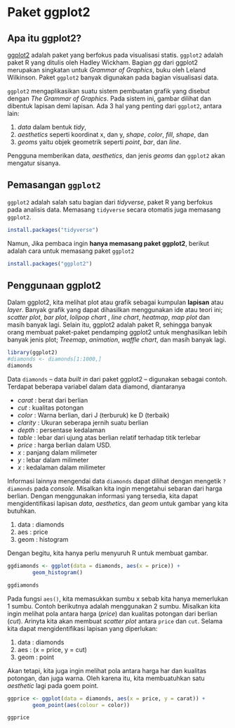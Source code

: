 # Paket ggplot2 {#ggplot2}

## Apa itu ggplot2?

[ggplot2](https://ggplot2.tidyverse.org/) adalah paket yang berfokus pada visualisasi statis.
`ggplot2` adalah paket R yang ditulis oleh Hadley Wickham.
Bagian *gg* dari ggplot2 merupakan singkatan untuk *Grammar of Graphics*, buku oleh Leland Wilkinson.
Paket `ggplot2` banyak digunakan pada bagian visualisasi data.

`ggplot2` mengaplikasikan suatu sistem pembuatan grafik yang disebut dengan *The Grammar of Graphics*.
Pada sistem ini, gambar dilihat dan dibentuk lapisan demi lapisan. Ada 3 hal yang penting dari `ggplot2`, antara lain:

1. *data* dalam bentuk *tidy*,
2. *aesthetics* seperti koordinat x, dan y, *shape*, *color*, *fill*, *shape*, dan
3. *geoms* yaitu objek geometrik seperti *point*, *bar*, dan *line*.

Pengguna memberikan data, *aesthetics*, dan jenis *geoms* dan `ggplot2` akan mengatur sisanya.

## Pemasangan `ggplot2`

`ggplot2` adalah salah satu bagian dari *tidyverse*, paket R yang berfokus pada analisis data.
Memasang `tidyverse` secara otomatis juga memasang `ggplot2`.

```r
install.packages("tidyverse")
```

Namun, Jika pembaca ingin **hanya memasang paket ggplot2**, berikut adalah cara untuk memasang paket `ggplot2`

```r
install.packages("ggplot2")
```

## Penggunaan ggplot2

Dalam ggplot2, kita melihat plot atau grafik sebagai kumpulan **lapisan** atau *layer*.
Banyak grafik yang dapat dihasilkan menggunakan ide atau teori ini; *scatter plot*, *bar plot*, *lolipop chart *, *line chart*, *heatmap*, *map plot* dan masih banyak lagi.
Selain itu, ggplot2 adalah paket R, sehingga banyak orang membuat paket-paket pendamping ggplot2 untuk menghasilkan lebih banyak jenis plot; *Treemap*, *animation*, *waffle chart*, dan masih banyak lagi.

```r
library(ggplot2)
#diamonds <- diamonds[1:1000,]
diamonds
```

Data `diamonds` -- data *built in* dari paket ggplot2 -- digunakan sebagai contoh.
Terdapat beberapa variabel dalam data diamond, diantaranya

+ *carat*       : berat dari berlian
+ *cut*         : kualitas potongan
+ *color*       : Warna berlian, dari J (terburuk) ke D (terbaik)
+ *clarity*     : Ukuran seberapa jernih suatu berlian
+ *depth*       : persentase kedalaman
+ *table*       : lebar dari ujung atas berlian relatif terhadap titik terlebar
+ *price*       : harga berlian dalam USD.
+ *x*           : panjang dalam milimeter
+ *y*           : lebar dalam milimeter
+ *x*           : kedalaman dalam milimeter

Informasi lainnya mengendai data `diamonds` dapat dilihat dengan mengetik `?diamonds` pada *console*.
Misalkan kita ingin mengetahui sebaran dari harga berlian.
Dengan menggunakan informasi yang tersedia, kita dapat mengidentifikasi lapisan *data*, *aesthetics*, dan *geom* untuk gambar yang kita butuhkan.

1. data : diamonds
2. aes  :  price
3. geom : histogram

Dengan begitu, kita hanya perlu menyuruh R untuk membuat gambar.

```r
ggdiamonds <- ggplot(data = diamonds, aes(x = price)) +
        geom_histogram()

ggdiamonds
```

Pada fungsi `aes()`, kita memasukkan sumbu x sebab kita hanya memerlukan 1 sumbu.
Contoh berikutnya adalah menggunakan 2 sumbu. Misalkan kita ingin melihat pola antara harga (*price*) dan kualitas potongan dari berlian (*cut*).
Arinyta kita akan membuat *scatter plot* antara `price`  dan `cut`.
Selama kita dapat mengidentifikasi lapisan yang diperlukan:

1. data : diamonds
2. aes  : (x = price, y = cut)
3. geom : point

Akan tetapi, kita juga ingin melihat pola antara harga har dan kualitas potongan, dan juga warna.
Oleh karena itu, kita membuatuhkan satu *aesthetic* lagi pada goem point.

```r
ggprice <- ggplot(data = diamonds, aes(x = price, y = carat)) +
        geom_point(aes(colour = color))

ggprice
```


















